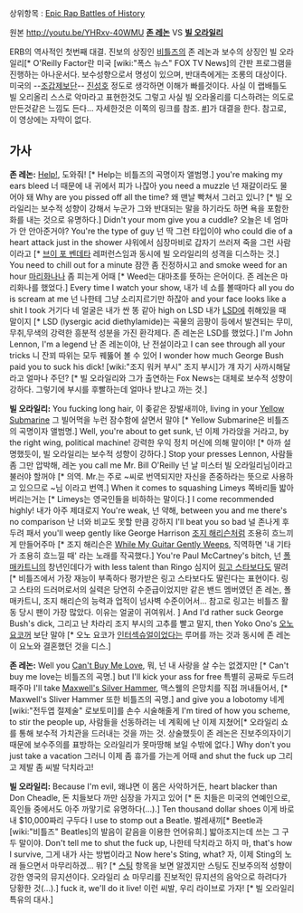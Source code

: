 상위항목 : [[Epic Rap Battles of History]]

{{{#!html
<object width="560" height="315"><param name="movie" value="http://www.youtube.com/v/YHRxv-40WMU?version=3&amp;hl=ko_KR"></param><param name="allowFullScreen" value="true"></param><param name="allowscriptaccess" value="always"></param><embed src="http://www.youtube.com/v/YHRxv-40WMU?version=3&amp;hl=ko_KR" type="application/x-shockwave-flash" width="560" height="315" allowscriptaccess="always" allowfullscreen="true"></embed></object>
}}}

원본 http://youtu.be/YHRxv-40WMU
'''[[존 레논]]''' VS '''[[빌 오라일리]]'''

ERB의 역사적인 첫번째 대결. 진보의 상징인 [[비틀즈]]의 존 레논과 보수의 상징인 빌 오라일리[* O'Reilly Factor란 미국 [wiki:"폭스 뉴스" FOX TV News]의 간판 프로그램을 진행하는 아나운서다. 보수성향으로서 명성이 있으며, 반대측에게는 조롱의 대상이다. 미국의 --[[조갑제]]보단-- [[진성호]] 정도로 생각하면 이해가 빠를것이다. 사실 이 랩배틀도 빌 오리올리 스스로 악마라고 표현한것도 그렇고 사실 빌 오라올리를 디스하려는 의도로 만든것같은 느낌도 든다... 자세한것은 이쪽의 링크를 참조. [http://blog.naver.com/theilian?Redirect=Log&logNo=140053195593 #]]가 대결을 한다.
참고로, 이 영상에는 자막이 없다.

== 가사 ==

'''존 레논:'''
[[Help!]], 
도와줘! [* Help는 비틀즈의 곡명이자 앨범명.]
you're making my ears bleed 
너 때문에 내 귀에서 피가 나잖아
you need a muzzle
넌 재갈이라도 물어야 돼
Why are you pissed off all the time? 
왜 맨날 빡쳐서 그러고 있니? [* 빌 오라일리는 보수적 성향이 강해서 누군가 그와 반대되는 말을 하기라도 하면 욕을 포함한 화를 내는 것으로 유명하다.]
Didn't your mom give you a cuddle?
오늘은 네 엄마가 안 안아준거야?
You're the type of guy 
넌 딱 그런 타입이야
who could die of a heart attack just in the shower
샤워에서 심장마비로 갑자기 쓰러져 죽을 그런 사람이라고 [* [[브이 포 벤데타]] 레퍼런스임과 동시에 빌 오라일리의 성격을 디스하는 것.]
You need to chill out for a minute 
잠깐 좀 진정하시고
and smoke weed for an hour
[[마리화나]]나 좀 피는게 어때 [* Weed는 대마초를 뜻하는 은어이다. 존 레논은 마리화나를 했었다.]
Every time I watch your show, 
내가 네 쇼를 볼때마다
all you do is scream at me 
넌 나한테 그냥 소리지르기만 하잖아
and your face looks like a shit I took 
거기다 네 얼굴은 내가 싼 똥 같아
high on LSD
내가 [[LSD]]에 취해있을 때 말이지 [* LSD (lysergic acid diethylamide)는 곡물의 곰팡이 등에서 발견되는 무미,무취,무색의 강력한 흥분적 성분을 가진 환각제다. 존 레논은 LSD를 했었다.]
I'm John Lennon, I'm a legend 
난 존 레논이야, 난 전설이라고
I can see through all your tricks
니 잔꾀 따위는 모두 꿰뚫어 볼 수 있어
I wonder how much George Bush paid you to suck his dick!
[wiki:"조지 워커 부시" 조지 부시]가 걔 자기 사까시해달라고 얼마나 주던? [* 빌 오라일리와 그가 출연하는 Fox News는 대체로 보수적 성향이 강하다. 그렇기에 부시를 후빨하는데 얼마나 받냐고 까는 것.]


'''빌 오라일리:'''
You fucking long hair, 
이 좆같은 장발새끼야,
living in your [[Yellow Submarine]]
그 빌어먹을 누런 잠수함에 살면서 말야 [* Yellow Submarine은 비틀즈의 곡명이자 앨범명.] 
Well, you're about to get sunk, 
넌 이제 가라앉을 거라고,
by the right wing, political machine!
강력한 우익 정치 머신에 의해 말이야! [* 아까 설명했듯이, 빌 오라일리는 보수적 성향이 강하다.]
Stop your presses Lennon, 
사람들 좀 그만 압박해, 레논
you call me Mr. Bill O'Reilly
넌 날 미스터 빌 오라일리님이라고 불러야 할꺼야 [* 의역. Mr.는 주로 ~씨로 번역되지만 자신을 존중하라는 뜻으로 사용하고 있으므로 ~님 이라고 번역.]
When it comes to squashing Limeys 
쪽바리들 밟아버리는거는 [* Limeys는 영국인들을 비하하는 말이다.]
I come recommended highly!
내가 아주 제대로지
You're weak, 
넌 약해,
between you and me there's no comparison
난 너와 비교도 못할 만큼 강하지
I'll beat you so bad 
널 존나게 후두려 패서
you'll weep gently like George Harrison
[[조지 해리슨]]처럼 조용히 흐느끼게 만들어주마 [* 조지 해리슨은 [[The Beatles|While My Guitar Gently Weeps]], 직역하면 '내 기타가 조용히 흐느낄 때' 라는 노래를 작곡했다.]
You're Paul McCartney's bitch, 
넌 [[폴 매카트니]]의 창년인데다가
with less talent than Ringo
심지어 [[링고 스타]]보다도 딸려 [* 비틀즈에서 가장 재능이 부족하다 평가받은 링고 스타보다도 딸린다는 표현이다. 링고 스타의 드러머로서의 실력은 당연히 수준급이었지만 같은 밴드 멤버였던 존 레논, 폴 매카트니, 조지 해리슨의 능력과 업적이 넘사벽 수준이어서... 참고로 링고는 비틀즈 활동 당시 팬이 가장 많았다. 이유는 얼굴이 귀여워서. ]
And I'd rather suck George Bush's dick, 
그리고 난 차라리 조지 부시의 고추를 빨고 말지,
then Yoko Ono's
[[오노 요코]]꺼 보단 말야 [* 오노 요코가 [[인터섹슈얼]]이었다는 루머를 까는 것과 동시에 존 레논이 요노와 결혼했던 것을 디스.]


'''존 레논:'''
Well you [[A Hard Day's Night|Can't Buy Me Love]], 
뭐, 넌 내 사랑을 살 수는 없겠지만 [* Can't buy me love는 비틀즈의 곡명.]
but I'll kick your ass for free
특별히 공짜로 두드려 패주마
I'll take [[Abbey Road(앨범)|Maxwell's Silver Hammer]],
맥스웰의 은망치를 직접 꺼내들어서, [* Maxwell's Sliver Hammer 또한 비틀즈의 곡명.]
and give you a lobotomy
네게 [wiki:"전두엽 절제술" 로보토미]를 손수 시술해줄게
I'm tired of how you scheme, to stir the people up,
사람들을 선동하려는 네 계획에 난 이제 지쳤어[* 오라일리 쇼를 통해 보수적 가치관을 드러내는 것을 까는 것. 상술했듯이 존 레논은 진보주의자이기 때문에 보수주의를 표방하는 오라일리가 못마땅해 보일 수밖에 없다.]
Why don't you just take a vacation 
그러니 이제 좀 휴가를 가는게 어때
and shut the fuck up
그리고 제발 좀 씨발 닥치라고!


'''빌 오라일리:'''
Because I'm evil, 
왜냐면 이 몸은 사악하거든,
heart blacker than Don Cheadle,
돈 치들보다 까만 심장을 가지고 있어 [* 돈 치들은 미국의 연예인으로, 흑인들 중에서도 아주 까맣기로 유명하다(...).]
Ten thousand dollar shoes 
이게 바로 내 $10,000짜리 구두다
I use to stomp out a Beatle.
벌레새끼[* Beetle과 [wiki:"비틀즈" Beatles]의 발음이 같음을 이용한 언어유희.] 밟아조지는데 쓰는 그 구두 말이야.
Don't tell me to shut the fuck up, 
나한테 닥치라고 하지 마,
that's how I survive,
그게 내가 사는 방법이라고
Now here's Sting, what? 
자, 이제 Sting의 노래 들으면서 마무리하겠... 뭐? [* [[스팅]] 항목을 보면 알겠지만 스팅도 진보주의적 성향이 강한 영국의 뮤지션이다. 오라일리 쇼 마무리를 진보적인 뮤지션의 음악으로 하려다가 당황한 것(...).]
fuck it, we'll do it live!
이런 씨발, 우리 라이브로 가자! [* 빌 오라일리 특유의 대사.]
